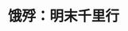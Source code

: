 ---
title: '饿殍：明末千里行'
coverImage: 'https://shared.akamai.steamstatic.com/store_item_assets/steam/apps/2593370/header.jpg'
publishDate: '2024-04-23'
tags: ['视觉小说', '历史']
screenshots: [
  "https://shared.akamai.steamstatic.com/store_item_assets/steam/apps/2593370/ss_f1ba762ccb2918909b05051891316f27ecbbb245.jpg",
  "https://shared.akamai.steamstatic.com/store_item_assets/steam/apps/2593370/ss_f87780321891c91e0bc42fc87c3d3875c276bfe9.jpg"
]
video: "https://video.akamai.steamstatic.com/store_trailers/257018938/movie480_vp9.webm"
downloads:
  - source: "Byruthub"
    sourceIcon: "https://t0.gstatic.cn/faviconV2?client=SOCIAL&type=FAVICON&fallback_opts=TYPE,SIZE,URL&url=https://byruthub.org&size=20"
    links:
      - type: "磁力链接"
        url: "https://byruthub.org/index.php?do=download&id=127856"
      - type: "Mega"
        url: "https://mega.nz/file/bcBgWSAQ#MN7rdnZykuj7LPbTGA54_hyAk-eGwRXfyluPU3WS4oE"
      - type: "Pixeldrain"
        url: "https://pixeldrain.com/u/kgiciC3z"
      - type: "Mediafire"
        url: "https://www.mediafire.com/file/rx6i9wkoaige56j"
      - type: "Qiwi"
        url: "https://qiwi.gg/file/v3dt4186-The"
  - source: "Switch520"
    sourceIcon: "https://t0.gstatic.cn/faviconV2?client=SOCIAL&type=FAVICON&fallback_opts=TYPE,SIZE,URL&url=https://www.gamer520.com&size=20"
    links:
      - type: "百度网盘"
        url: "https://pan.baidu.com/s/1dPOcq1G76YFljbHdDoo0ew"
        password: "u8ee"
  - source: "小叽资源"
    sourceIcon: "https://t0.gstatic.cn/faviconV2?client=SOCIAL&type=FAVICON&fallback_opts=TYPE,SIZE,URL&url=https://steamzg.com&size=20"
    links:
      - type: "百度网盘"
        url: "https://pan.baidu.com/s/10MskIYll_MOBfYN33SmrOA?pwd=6666"
      - type: "123云盘"
        url: "https://www.123pan.com/s/xXo9-RIq5v.html"
        password: "23ct"
      - type: "阿里云盘"
        url: "https://www.alipan.com/s/NpdHP3naREw"
  - source: "KOYSO"
    sourceIcon: "https://t0.gstatic.cn/faviconV2?client=SOCIAL&type=FAVICON&fallback_opts=TYPE,SIZE,URL&url=https://koyso.com&size=20"
    links:
      - type: "下载链接"
        url: "https://koyso.com/download/820"
---